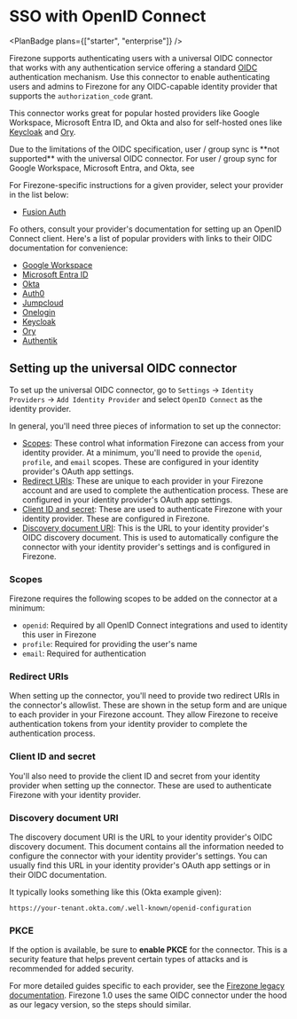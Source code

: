 
<div className="flex justify-between items-center">

# SSO with OpenID Connect

<PlanBadge plans={["starter", "enterprise"]} />
</div>

Firezone supports authenticating users with a universal OIDC connector that
works with any authentication service offering a standard
[OIDC](https://en.wikipedia.org/wiki/OpenID) authentication mechanism. Use this
connector to enable authenticating users and admins to Firezone for any
OIDC-capable identity provider that supports the `authorization_code` grant.

This connector works great for popular hosted providers like Google Workspace,
Microsoft Entra ID, and Okta and also for self-hosted ones like
[Keycloak](https://www.keycloak.org) and [Ory](https://www.ory.sh).

<Alert color="info">
  Due to the limitations of the OIDC specification, user / group sync is **not
  supported** with the universal OIDC connector. For user / group sync for
  Google Workspace, Microsoft Entra, and Okta, see
</Alert>

For Firezone-specific instructions for a given provider, select your provider in
the list below:

- [Fusion Auth](/kb/authenticate/oidc/fusion)

Fo others, consult your provider's documentation for setting up an OpenID
Connect client. Here's a list of popular providers with links to their OIDC
documentation for convenience:

- [Google Workspace](https://developers.google.com/identity/openid-connect/openid-connect)
- [Microsoft Entra ID](https://learn.microsoft.com/en-us/entra/identity-platform/v2-protocols-oidc)
- [Okta](https://developer.okta.com/docs/reference/api/oidc/)
- [Auth0](https://auth0.com/docs/get-started/applications/application-settings)
- [Jumpcloud](https://jumpcloud.com/support/sso-with-oidc)
- [Onelogin](https://onelogin.service-now.com/support?id=kb_article&sys_id=2fd988e697b72150c90c3b0e6253af7f&kb_category=de885d2187372d10695f0f66cebb351f)
- [Keycloak](https://www.keycloak.org/docs/latest/securing_apps/index.html#_oidc)
- [Ory](https://www.ory.sh/docs/getting-started/ory-network-oauth2#authorization-code-grant)
- [Authentik](https://www.ory.sh/docs/oauth2-oidc/authorization-code-f)

## Setting up the universal OIDC connector

To set up the universal OIDC connector, go to `Settings` -> `Identity Providers`
-> `Add Identity Provider` and select `OpenID Connect` as the identity provider.

In general, you'll need three pieces of information to set up the connector:

- [Scopes](#scopes): These control what information Firezone can access from
  your identity provider. At a minimum, you'll need to provide the `openid`,
  `profile`, and `email` scopes. These are configured in your identity
  provider's OAuth app settings.
- [Redirect URIs](#redirect-uris): These are unique to each provider in your
  Firezone account and are used to complete the authentication process. These
  are configured in your identity provider's OAuth app settings.
- [Client ID and secret](#client-id-and-secret): These are used to authenticate
  Firezone with your identity provider. These are configured in Firezone.
- [Discovery document URI](#discovery-document-uri): This is the URL to your
  identity provider's OIDC discovery document. This is used to automatically
  configure the connector with your identity provider's settings and is
  configured in Firezone.

### Scopes

Firezone requires the following scopes to be added on the connector at a
minimum:

- `openid`: Required by all OpenID Connect integrations and used to identity
  this user in Firezone
- `profile`: Required for providing the user's name
- `email`: Required for authentication

### Redirect URIs

When setting up the connector, you'll need to provide two redirect URIs in the
connector's allowlist. These are shown in the setup form and are unique to each
provider in your Firezone account. They allow Firezone to receive authentication
tokens from your identity provider to complete the authentication process.

### Client ID and secret

You'll also need to provide the client ID and secret from your identity provider
when setting up the connector. These are used to authenticate Firezone with your
identity provider.

### Discovery document URI

The discovery document URI is the URL to your identity provider's OIDC discovery
document. This document contains all the information needed to configure the
connector with your identity provider's settings. You can usually find this URL
in your identity provider's OAuth app settings or in their OIDC documentation.

It typically looks something like this (Okta example given):

```
https://your-tenant.okta.com/.well-known/openid-configuration
```

### PKCE

If the option is available, be sure to **enable PKCE** for the connector. This
is a security feature that helps prevent certain types of attacks and is
recommended for added security.

For more detailed guides specific to each provider, see the
[Firezone legacy documentation](/docs/authenticate/oidc). Firezone 1.0 uses the
same OIDC connector under the hood as our legacy version, so the steps should
similar.
